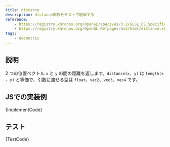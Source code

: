 ```yaml
---
title: distance
description: distance関数をテストで理解する
reference:
    - https://registry.khronos.org/OpenGL/specs/es/3.2/GLSL_ES_Specification_3.20.html#geometric-functions
    - https://registry.khronos.org/OpenGL-Refpages/es3/html/distance.xhtml
tags:
    - Geometric
---
```



## 説明

2 つの位置ベクトル `x` と `y` の間の距離を返します。`distance(x, y)` は `length(x - y)` と等価で、引数に渡せる型は `float`、`vec2`、`vec3`、`vec4` です。

## JSでの実装例

<CodeBlock language="ts">{ImplementCode}</CodeBlock>

## テスト

<CodeBlock language="js">{TestCode}</CodeBlock>

